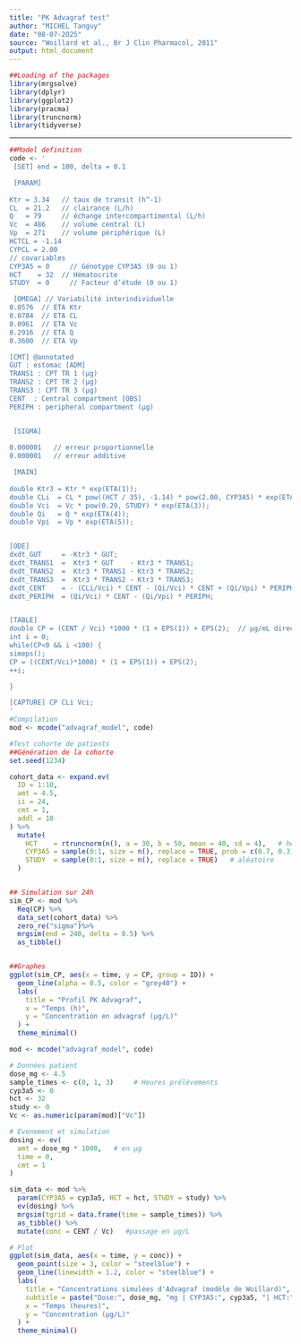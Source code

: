 ```yaml
---
title: "PK Advagraf test"
author: "MICHEL Tanguy"
date: "08-07-2O25"
source: "Woillard et al., Br J Clin Pharmacol, 2011"
output: html_document
---
```


```r
##Loading of the packages
library(mrgsolve)
library(dplyr)
library(ggplot2)
library(pracma)
library(truncnorm)
library(tidyverse)
```

---

```r
##Model definition
code <- '
 [SET] end = 100, delta = 0.1

 [PARAM]
 
Ktr = 3.34   // taux de transit (h^-1)
CL  = 21.2   // clairance (L/h)
Q   = 79     // échange intercompartimental (L/h)
Vc  = 486    // volume central (L)
Vp  = 271    // volume périphérique (L)
HCTCL = -1.14
CYPCL = 2.00
// covariables
CYP3A5 = 0     // Génotype CYP3A5 (0 ou 1)
HCT    = 32  // Hématocrite 
STUDY  = 0     // Facteur d’étude (0 ou 1)

 [OMEGA] // Variabilité interindividuelle
0.0576  // ETA Ktr
0.0784  // ETA CL
0.0961  // ETA Vc
0.2916  // ETA Q
0.3600  // ETA Vp

[CMT] @annotated
GUT : estomac [ADM]
TRANS1 : CPT TR 1 (µg)
TRANS2 : CPT TR 2 (µg)
TRANS3 : CPT TR 3 (µg)
CENT  : Central compartment [OBS]
PERIPH : peripheral compartment (µg)


 [SIGMA]
 
0.000001   // erreur proportionnelle
0.000001   // erreur additive 

 [MAIN]
 
double Ktr3 = Ktr * exp(ETA(1));
double CLi  = CL * pow((HCT / 35), -1.14) * pow(2.00, CYP3A5) * exp(ETA(2));
double Vci  = Vc * pow(0.29, STUDY) * exp(ETA(3));
double Qi   = Q * exp(ETA(4));
double Vpi  = Vp * exp(ETA(5));


[ODE]
dxdt_GUT     = -Ktr3 * GUT;
dxdt_TRANS1  =  Ktr3 * GUT    - Ktr3 * TRANS1;
dxdt_TRANS2  =  Ktr3 * TRANS1 - Ktr3 * TRANS2;
dxdt_TRANS3  =  Ktr3 * TRANS2 - Ktr3 * TRANS3;
dxdt_CENT    = - (CLi/Vci) * CENT - (Qi/Vci) * CENT + (Qi/Vpi) * PERIPH + Ktr3 * TRANS3;
dxdt_PERIPH  = (Qi/Vci) * CENT - (Qi/Vpi) * PERIPH;


[TABLE]
double CP = (CENT / Vci) *1000 * (1 + EPS(1)) + EPS(2);  // µg/mL directement, car tout est en µg
int i = 0;
while(CP<0 && i <100) {
simeps();
CP = ((CENT/Vci)*1000) * (1 + EPS(1)) + EPS(2);
++i;

}

[CAPTURE] CP CLi Vci;
'
#Compilation
mod <- mcode("advagraf_model", code)
```


```r
#Test cohorte de patients
##Génération de la cohorte
set.seed(1234)

cohort_data <- expand.ev(
  ID = 1:10,
  amt = 4.5,
  ii = 24,
  cmt = 1,
  addl = 10
) %>%
  mutate(
    HCT    = rtruncnorm(n(), a = 30, b = 50, mean = 40, sd = 4),   # hématocrite (%) entre 30 et 50
    CYP3A5 = sample(0:1, size = n(), replace = TRUE, prob = c(0.7, 0.3)),  # 30% express
    STUDY  = sample(0:1, size = n(), replace = TRUE)   # aléatoire
  )


## Simulation sur 24h
sim_CP <- mod %>%
  Req(CP) %>%
  data_set(cohort_data) %>%
  zero_re("sigma")%>%
  mrgsim(end = 240, delta = 0.5) %>%
  as_tibble()


##Graphes
ggplot(sim_CP, aes(x = time, y = CP, group = ID)) +
  geom_line(alpha = 0.5, color = "grey40") +
  labs(
    title = "Profil PK Advagraf",
    x = "Temps (h)",
    y = "Concentration en advagraf (µg/L)"
  ) +
  theme_minimal()


```
```r
mod <- mcode("advagraf_model", code)

# Données patient
dose_mg <- 4.5
sample_times <- c(0, 1, 3)     # Heures prélèvements
cyp3a5 <- 0                    
hct <- 32
study <- 0
Vc <- as.numeric(param(mod)["Vc"])

# Evenement et simulation
dosing <- ev(
  amt = dose_mg * 1000,   # en µg
  time = 0,
  cmt = 1
)

sim_data <- mod %>%
  param(CYP3A5 = cyp3a5, HCT = hct, STUDY = study) %>%
  ev(dosing) %>%
  mrgsim(tgrid = data.frame(time = sample_times)) %>%
  as_tibble() %>%
  mutate(conc = CENT / Vc)   #passage en µg/L

# Plot
ggplot(sim_data, aes(x = time, y = conc)) +
  geom_point(size = 3, color = "steelblue") +
  geom_line(linewidth = 1.2, color = "steelblue") +
  labs(
    title = "Concentrations simulées d'Advagraf (modèle de Woillard)",
    subtitle = paste("Dose:", dose_mg, "mg | CYP3A5:", cyp3a5, "| HCT:", hct, "| STUDY:", study),
    x = "Temps (heures)",
    y = "Concentration (µg/L)"
  ) +
  theme_minimal()
```
